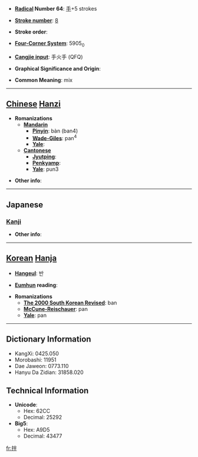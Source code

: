 * '''[[Wiktionary:Chinese radical index| Radical]] Number 64''': [[Wiktionary:Chinese radical index 手|手]]+5 strokes

* '''[[Wiktionary:Chinese total strokes index|Stroke number]]''': [[Wiktionary:Chinese total strokes index 8|8]]

* '''Stroke order''': 

* '''[[Wiktionary:Chinese four corner index|Four-Corner System]]''': 5905<sub>0</sub>

* '''[[Wiktionary:Chinese Cangjie index|Cangjie input]]''': 手火手 (QFQ)

* '''Graphical Significance and Origin''': 

* '''Common Meaning''': mix

----

== [[Chinese]] [[Hanzi]] ==

* '''Romanizations'''
** '''[[Mandarin]]'''
*** '''[[Pinyin]]''': bàn (ban4)
*** '''[[Wade-Giles]]''': pan<sup>4</sup>
*** '''[[Yale]]''': 
** '''[[Cantonese]]'''
*** '''[[Jyutping]]''':
*** '''[[Penkyamp]]''': 
*** '''[[Yale]]''': pun3

* '''Other info''': 

----

==Japanese==
===[[Kanji]]===
{{kanji|on readings=[[はん]] (han)|kun readings=[[すてる]] (suteru), [[わる]] (waru), [[かきまぜる]] (kakimazeru)}}

* '''Other info''':  

----

== [[Korean]] [[Hanja]] ==

* '''[[Hangeul]]''': 반

* '''[[Eumhun]] reading''': 

* '''Romanizations'''
** '''[[The 2000 South Korean Revised Romanization|The 2000 South Korean Revised]]''': ban
** '''[[McCune-Reischauer]]''': pan
** '''[[Yale]]''': pan

----

== Dictionary Information ==

* KangXi: 0425.050
* Morobashi: 11951
* Dae Jaweon: 0773.110
* Hanyu Da Zidian: 31858.020

== Technical Information ==

* '''Unicode''':
** Hex: 62CC
** Decimal: 25292
* '''Big5''':
** Hex: A9D5
** Decimal: 43477

[[fr:拌]]